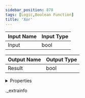 ```yaml
---
sidebar_position: 878
tags: [Logic,Boolean Function]
title: 'Xor'
---
```






<IChip uuid="6db8f573-5300-4aa0-bbfa-b5f01533069a" />

| Input Name | Input Type |
|-----------|-----------|
| Input | bool |

| Output Name | Output Type |
|-----------|-----------|
| Result | bool |


<details>
  <summary>Properties</summary>
  <div>
    <div>
    <table>
      <thead>
        <tr>
          <th>Room availability:</th>
          <th>Available everywhere</th>
        </tr>
        <tr>
          <th>Is beta required?</th>
          <th>No</th>
        </tr>
        <tr>
          <th>Is this chip a trolling risk?</th>
          <th>No</th>
        </tr>
        <tr>
          <th>Is this chip a role assignment risk?</th>
          <th>No</th>
        </tr>
        <tr>
          <th>Chip UUID</th>
          <th>6db8f573-5300-4aa0-bbfa-b5f01533069a</th>
        </tr>
      </thead>
    </table>
    </div>
  </div>
</details>

._extrainfo